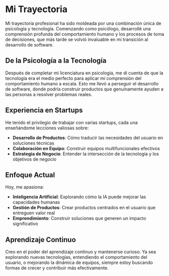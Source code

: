 # Mi Trayectoria

Mi trayectoria profesional ha sido moldeada por una combinación única de psicología y tecnología. Comenzando como psicólogo, desarrollé una comprensión profunda del comportamiento humano y los procesos de toma de decisiones, que más tarde se volvió invaluable en mi transición al desarrollo de software.

## De la Psicología a la Tecnología

Después de completar mi licenciatura en psicología, me di cuenta de que la tecnología era el medio perfecto para aplicar mi comprensión del comportamiento humano a escala. Esto me llevó a perseguir el desarrollo de software, donde podría construir productos que genuinamente ayuden a las personas a resolver problemas reales.

## Experiencia en Startups

He tenido el privilegio de trabajar con varias startups, cada una enseñándome lecciones valiosas sobre:

- **Desarrollo de Productos**: Cómo traducir las necesidades del usuario en soluciones técnicas
- **Colaboración en Equipo**: Construir equipos multifuncionales efectivos
- **Estrategia de Negocio**: Entender la intersección de la tecnología y los objetivos de negocio

## Enfoque Actual

Hoy, me apasiona:

- **Inteligencia Artificial**: Explorando cómo la IA puede mejorar las capacidades humanas
- **Gestión de Productos**: Crear productos centrados en el usuario que entreguen valor real
- **Emprendimiento**: Construir soluciones que generen un impacto significativo

## Aprendizaje Continuo

Creo en el poder del aprendizaje continuo y mantenerse curioso. Ya sea explorando nuevas tecnologías, entendiendo el comportamiento del usuario, o mejorando la dinámica de equipos, siempre estoy buscando formas de crecer y contribuir más efectivamente.
